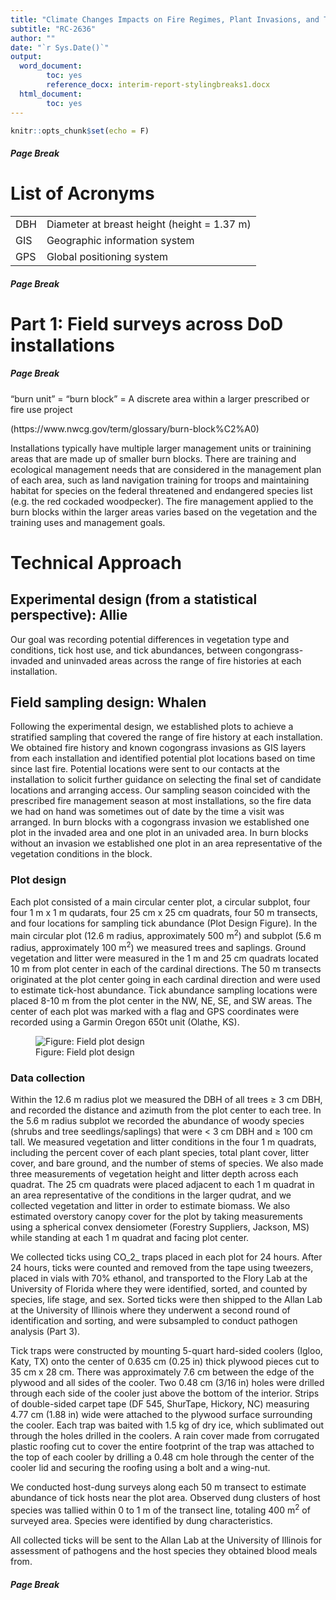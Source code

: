 ```yaml
---
title: "Climate Changes Impacts on Fire Regimes, Plant Invasions, and Tick-Borne Diseases"
subtitle: "RC-2636" 
author: ""
date: "`r Sys.Date()`"
output: 
  word_document:
        toc: yes
        reference_docx: interim-report-stylingbreaks1.docx
  html_document:
        toc: yes
---
```



```r
knitr::opts_chunk$set(echo = F)
```

##### Page Break

# List of Acronyms
| | |
|------|------|
| DBH | Diameter at breast height (height = 1.37 m) |
| GIS | Geographic information system |
| GPS | Global positioning system |


##### Page Break

# Part 1: Field surveys across DoD installations

##### Page Break

"burn unit" = "burn block" = A discrete area within a larger prescribed or fire use project

(https://www.nwcg.gov/term/glossary/burn-block%C2%A0)

Installations typically have multiple larger management units or trainining areas that are made up of smaller burn blocks. There are training and ecological management needs that are considered in the management plan of each area, such as land navigation training for troops and maintaining habitat for species on the federal threatened and endangered species list (e.g. the red cockaded woodpecker). The fire management applied to the burn blocks within the larger areas varies based on the vegetation and the training uses and management goals. 

# Technical Approach

## Experimental design (from a statistical perspective): Allie

Our goal was recording potential differences in vegetation type and conditions, tick host use, and tick abundances, between congongrass-invaded and uninvaded areas across the range of fire histories at each installation.



## Field sampling design: Whalen

Following the experimental design, we established plots to achieve a stratified sampling that covered the range of fire history at each installation. We obtained fire history and known cogongrass invasions as GIS layers from each installation and identified potential plot locations based on time since last fire. Potential locations were sent to our contacts at the installation to solicit further guidance on selecting the final set of candidate locations and arranging access. Our sampling season coincided with the prescribed fire management season at most installations, so the fire data we had on hand was sometimes out of date by the time a visit was arranged. In burn blocks with a cogongrass invasion we established one plot in the invaded area and one plot in an univaded area. In burn blocks without an invasion we established one plot in an area representative of the vegetation conditions in the block.

### Plot design

Each plot consisted of a main circular center plot, a circular subplot, four four 1 m x 1 m qudarats, four 25 cm x 25 cm quadrats, four 50 m transects, and four locations for sampling tick abundance (Plot Design Figure). In the main circular plot (12.6 m radius, approximately 500 m^2^) and subplot (5.6 m radius, approximately 100 m^2^) we measured trees and saplings. Ground vegetation and litter were measured in the 1 m and 25 cm quadrats located 10 m from plot center in each of the cardinal directions. The 50 m transects originated at the plot center going in each cardinal direction and were used to estimate tick-host abundance. Tick abundance sampling locations were placed 8-10 m from the plot center in the NW, NE, SE, and SW areas. The center of each plot was marked with a flag and GPS coordinates were recorded using a Garmin Oregon 650t unit (Olathe, KS).

![Figure: Field plot design](figures/plot-design-revised.png)


### Data collection

Within the 12.6 m radius plot we measured the DBH of all trees ≥ 3 cm DBH, and recorded the distance and azimuth from the plot center to each tree. In the 5.6 m radius subplot we recorded the abundance of woody species (shrubs and tree seedlings/saplings) that were < 3 cm DBH and ≥ 100 cm tall. We measured vegetation and litter conditions in the four 1 m quadrats, including the percent cover of each plant species, total plant cover, litter cover, and bare ground, and the number of stems of species. We also made three measurements of vegetation height and litter depth across each quadrat. The 25 cm quadrats were placed adjacent to each 1 m quadrat in an area representative of the conditions in the larger qudrat, and we collected vegetation and litter in order to estimate biomass. We also estimated overstory canopy cover for the plot by taking measurements using a spherical convex densiometer (Forestry Suppliers, Jackson, MS) while standing at each 1 m quadrat and facing plot center.

We collected ticks using CO_2_ traps placed in each plot for 24 hours. After 24 hours, ticks were counted and removed from the tape using tweezers, placed in vials with 70% ethanol, and transported to the Flory Lab at the University of Florida where they were identified, sorted, and counted by species, life stage, and sex. Sorted ticks were then shipped to the Allan Lab at the University of Illinois where they underwent a second round of identification and sorting, and were subsampled to conduct pathogen analysis (Part 3). 

Tick traps were constructed by mounting 5-quart hard-sided coolers (Igloo, Katy, TX) onto the center of 0.635 cm (0.25 in) thick plywood pieces cut to 35 cm x 28 cm. There was approximately 7.6 cm between the edge of the plywood and all sides of the cooler. Two 0.48 cm (3/16 in) holes were drilled through each side of the cooler just above the bottom of the interior. Strips of double-sided carpet tape (DF 545, ShurTape, Hickory, NC) measuring 4.77 cm (1.88 in) wide were attached to the plywood surface surrounding the cooler. Each trap was baited with 1.5 kg of dry ice, which sublimated out through the holes drilled in the coolers. A rain cover made from corrugated plastic roofing cut to cover the entire footprint of the trap was attached to the top of each cooler by drilling a 0.48 cm hole through the center of the cooler lid and securing the roofing using a bolt and a wing-nut.

We conducted host-dung surveys along each 50 m transect to estimate abundance of tick hosts near the plot area. Observed dung clusters of host species was tallied within 0 to 1 m of the transect line, totaling 400 m^2^ of surveyed area. Species were identified by dung characteristics.

All collected ticks will be sent to the Allan Lab at the University of Illinois for assessment of pathogens and the host species they obtained blood meals from.

##### Page Break


